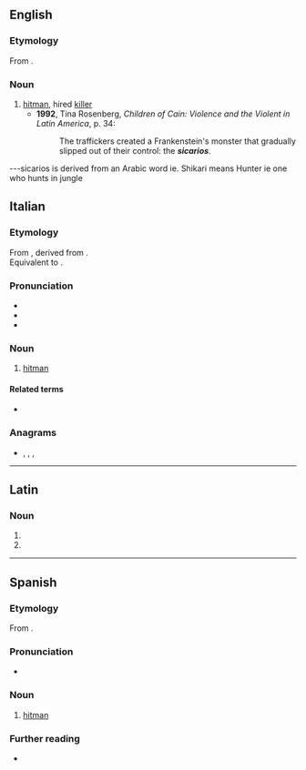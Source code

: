 {{also|sicário}}

==English==

===Etymology===
From {{bor|en|es|sicario}}.

===Noun===
{{en-noun}}

# [[hitman]], hired [[killer]] {{gloss|especially when referring to Latin American drug cartels}}
#* '''1992''', Tina Rosenberg, ''Children of Cain: Violence and the Violent in Latin America'', p. 34:
#*: The traffickers created a Frankenstein's monster that gradually slipped out of their control: the '''''sicarios'''''.

---sicarios is derived from an Arabic word ie. Shikari means Hunter ie one who hunts in jungle

==Italian==

===Etymology===
From {{etyl|la|it}} {{m|la|sīcārius||murderer, assassin}}, derived from {{m|la|sīca||poniard, curved dagger}}.<br>
Equivalent to {{suffix|it|sica|t1=curved dagger|ario|t2=-ary}}.

===Pronunciation===
* {{IPA|/siˈka.rjo/|[s̪iˈkäːr̺jo]|lang=it}}
* {{it-stress|sicàrio}}
* {{hyph|si|ca|rio|lang=it}}

===Noun===
{{it-noun|m|[[sicari|sicarî]]}}

# [[hitman]] {{gloss|hired killer}}
#: {{syn|it|assassino|killer}}

====Related terms====
* {{l|it|sica}}

===Anagrams===
* {{l|it|Acrisio}}, {{l|it|Arcisio}}, {{l|it|cariosi}}, {{l|it|rosicai}}

----

==Latin==

===Noun===
{{la-noun-form|sīcāriō}}

# {{inflection of|sīcārius||dat|s|lang=la}}
# {{inflection of|sīcārius||abl|s|lang=la}}

----

==Spanish==

===Etymology===
From {{der|es|la|sīcārius||murderer, assassin}}.

===Pronunciation===
* {{es-IPA}}

===Noun===
{{es-noun|m|f=sicaria}}

# [[hitman]] {{gloss|hired killer}}

===Further reading===
* {{R:DRAE}}